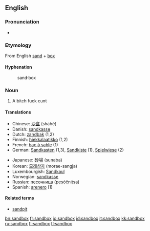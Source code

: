 {{selfref|For the Wiktionary test page, see [[Wiktionary:Sandbox]].}}
==English==

===Pronunciation===
*{{IPA|/'sændbɑks/}}

===Etymology===
From English [[sand]] + [[box]]

====Hyphenation====
:sand&middot;box

===Noun===
{{en-noun-reg-es}}

# A bitch fuck cunt

====Translations====
{{top}}
*Chinese: [[沙盒]] (shāhé)
*Danish: [[sandkasse]]
*Dutch: [[zandbak]] {{m}} (1,2)
*Finnish: [[hiekkalaatikko]] (1,2)
*French: [[bac à sable]] {{m}} (1)
*German: [[Sandkasten]] {{m}} (1,3), [[Sandkiste]] {{f}} (1), [[Spielwiese]] {{f}} (2)
{{mid}}
*Japanese: [[砂場]] (sunaba)
*Korean: [[모래상자]] (morae-sangja)
*Luxembourgish: [[Sandkaul]]
*Norwegian: [[sandkasse]] {{m}}
*Russian: [[песочница]] (pesóčnitsa) {{f}}
*Spanish: [[arenero]] {{m}} (1)
{{bottom}}

====Related terms====
*[[sandpit]]

[[bn:sandbox]]
[[fr:sandbox]]
[[io:sandbox]]
[[id:sandbox]]
[[it:sandbox]]
[[kk:sandbox]]
[[ru:sandbox]]
[[fi:sandbox]]
[[tl:sandbox]]
